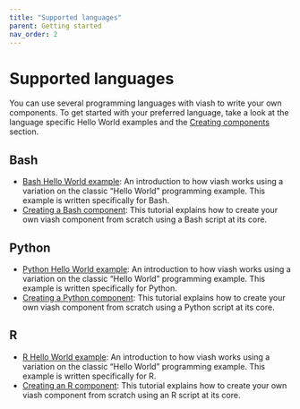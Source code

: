```yaml
---
title: "Supported languages"
parent: Getting started
nav_order: 2
---
```


# Supported languages

You can use several programming languages with viash to write your own components. To get started with your preferred language, take a look at the language specific Hello World examples and the [Creating components](/creating_components) section. 

## Bash

- [Bash Hello World example](/getting_started/hello_world_bash): An introduction to how viash works using a variation on the classic "Hello World" programming example. This example is written specifically for Bash.
- [Creating a Bash component](/creating_components/bash): This tutorial explains how to create your own viash component from scratch using a Bash script at its core.

## Python

- [Python Hello World example](/getting_started/hello_world_python): An introduction to how viash works using a variation on the classic "Hello World" programming example. This example is written specifically for Python.
- [Creating a Python component](/creating_components/python): This tutorial explains how to create your own viash component from scratch using a Python script at its core.

## R

- [R Hello World example](/getting_started/hello_world_r): An introduction to how viash works using a variation on the classic "Hello World" programming example. This example is written specifically for R.
- [Creating an R component](/creating_components/r): This tutorial explains how to create your own viash component from scratch using an R script at its core.
